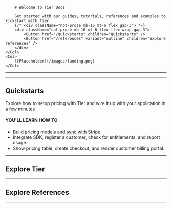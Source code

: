 <Row>
    <Col>

        # Welcome to Tier Docs

        Get started with our guides, tutorials, references and examples to kickstart with Tier
        {/* <div className="not-prose mb-16 mt-6 flex gap-3"> */}
        <div className="not-prose mb-16 mt-6 flex flex-wrap gap-3">
            <Button href="/quickstarts" children="Quickstarts" />
            <Button href="/references" variant="outline" children="Explore references" />
        </div>
    </Col>
    <Col>
        ![Placeholder](/images/landing.png)
    </Col>

</Row>

---

<NewToTier />

---

## Quickstarts

Explore how to setup pricing with Tier and wire it up with your application in a few minutes

#### YOU'LL LEARN HOW TO

- Build pricing models and sync with Stripe.
- Integrate SDK, register a customer, check for entitlements, and report usage.
- Show pricing table, create checkout, and render customer billing portal.

<Quickstarts />

---

## Explore Tier

<ExploreTier />

---

## Explore References

<ExploreReferences />

---

<MainFooter />
